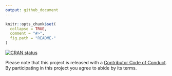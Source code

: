 ```yaml
---
output: github_document
---
```


<!-- README.md is generated from README.Rmd. Please edit that file -->

```r
knitr::opts_chunk$set(
  collapse = TRUE,
  comment = "#>",
  fig.path = "README-"
)
```

[![CRAN status](http://www.r-pkg.org/badges/version/statascii)](https://cran.r-project.org/package=statascii)

Please note that this project is released with a [Contributor Code of Conduct](CODE_OF_CONDUCT.md).
By participating in this project you agree to abide by its terms.